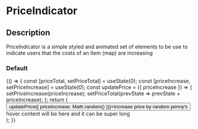 
<Meta title="Components|PriceIndicator" />

# PriceIndicator

## Description

PriceIndicator is a simple styled and animated set of elements to be use to indicate users that the costs of an item (map) are increasing

### Default

<Preview>
  <Story name="Default">
    {() => {
      const [priceTotal, setPriceTotal] = useState(0);
      const [priceIncrease, setPriceIncrease] = useState(0);
      const updatePrice = ({ priceIncrease }) => {
        setPriceIncrease(priceIncrease);
        setPriceTotal(prevState => prevState + priceIncrease);
      };
      return (
        <div style={{ height: '100px' }}>
          <button onClick={() => updatePrice({ priceIncrease: Math.random() })}>Increase price by random penny's</button>
          <div style={{ position: 'absolute', bottom: '24px', right: '24px' }}>
            <PriceIndicator total={priceTotal} addition={priceIncrease}>
              hover content will be here and it can be super long
            </PriceIndicator>
          </div>
        </div>
      );
    }}
  </Story>
</Preview>
